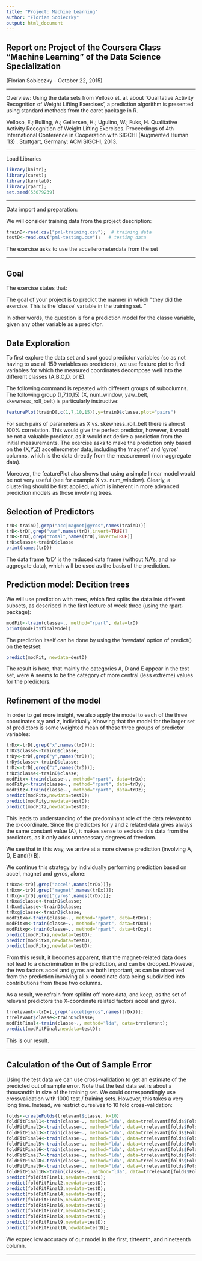 ```yaml
---
title: "Project: Machine Learning"
author: "Florian Sobieczky"
output: html_document
---
```



Report on: Project of the Coursera Class "Machine Learning" of the Data Science Specialization
----------------------------------------------------------------------------------------------

(Florian Sobieczky - October 22, 2015)

--------------------------------------

Overview: Using the data sets from Velloso et. al. about
`Qualitative Activity Recognition of Weight Lifting Exercises',
a prediction algorithm is presented using standard methods from
the caret package in R.


Velloso, E.; Bulling, A.; Gellersen, H.; Ugulino, W.; Fuks,
H. Qualitative Activity Recognition of Weight Lifting
Exercises. Proceedings of 4th International Conference in Cooperation
with SIGCHI (Augmented Human '13) . Stuttgart, Germany: ACM SIGCHI,
2013.

---------------------------------------------------------------

Load Libraries

```r
library(knitr);
library(caret);
library(kernlab);
library(rpart);
set.seed(53079239)
```

-------------------------------------------------------------------------

Data import and preparation:

We will consider training data from the project description:

```r
trainD<-read.csv("pml-training.csv");  # training data
testD<-read.csv("pml-testing.csv");   # testing data
```

The exercise asks to use the accellerometerdata from the set


-------------------------------------------------------------------------


Goal
----

The exercise states that:

The goal of your project is to predict the manner in which \"they did
the exercise.  This is the 'classe' variable in the training set. \"

In other words, the question is for a prediction model for the classe
variable, given any other variable as a predictor.

Data Exploration
----------------

To first explore the data set and spot good predictor variables (so as
not having to use all 159 variables as predictors), we use feature
plot to find variables for which the measured coordinates decompose
well into the different classes (A,B,C,D, or E).

The following command is repeated with different groups of subcolumns.
The following group (1,7,10,15) (X, num_window, yaw_belt,
skewness_roll_belt) is particularly instructive:

```r
featurePlot(trainD[,c(1,7,10,15)],y=trainD$classe,plot="pairs")
```

For such pairs of parameters as X vs. skewness_roll_belt there is
almost 100% correlation. This would give the perfect predictor,
however, it would be not a valuable predictor, as it would not derive
a prediction from the initial measurements. The exercise asks to make
the prediction only based on the (X,Y,Z) accellerometer data,
including the 'magnet' and 'gyros' columns, which is the data directly
from the measurement (non-aggregate data).

Moreover, the featurePlot also shows that using a simple linear 
model would be not very useful (see for example X vs. num_window).
Clearly, a clustering should be first applied, which is inherent in
more advanced prediction models as those involving trees.

Selection of Predictors
-----------------------


```r
trD<-trainD[,grep("acc|magnet|gyros",names(trainD))]
trD<-trD[,grep("var",names(trD),invert=TRUE)]
trD<-trD[,grep("total",names(trD),invert=TRUE)]
trD$classe<-trainD$classe
print(names(trD))
```

The data frame 'trD' is the reduced data frame (without NA's, and no
aggregate data), which will be used as the basis of the prediction.

Prediction model: Decition trees
--------------------------------

We will use prediction with trees, which first splits the data into
different subsets, as described in the first lecture of week three
(using the rpart-package):

```r
modFit<-train(classe~., method="rpart", data=trD)
print(modFit$finalModel)
```

The prediction itself can be done by using the 'newdata' option of predict()
on the testset:

```r
predict(modFit, newdata=destD)
```

The result is here, that mainly the categories A, D and E appear in
the test set, were A seems to be the category of more central (less
extreme) values for the predictors.


Refinement of the model
-----------------------

In order to get more insight, we also apply the model to each of the
three coordinates x,y and z, individually. Knowing that the model for
the larger set of predictors is some weighted mean of these three groups
of predictor variables:

```r
trDx<-trD[,grep("x",names(trD))];
trDx$classe<-trainD$classe;
trDy<-trD[,grep("y",names(trD))];
trDy$classe<-trainD$classe;
trDz<-trD[,grep("z",names(trD))];
trDz$classe<-trainD$classe;
modFitx<-train(classe~., method="rpart", data=trDx);
modFity<-train(classe~., method="rpart", data=trDy);
modFitz<-train(classe~., method="rpart", data=trDz);
predict(modFitx,newdata=testD);
predict(modFity,newdata=testD);
predict(modFitz,newdata=testD);
```

This leads to understanding of the predominant role of the
data relevant to the x-coordinate. Since the predictors for y and
z related data gives always the same constant value (A), it makes
sense to exclude this data from the predictors, as it only adds
unnecessary degrees of freedom.

We see that in this way, we arrive at a more diverse prediction
(involving A, D, E and(!) B).

We continue this strategy by individually performing prediction based on
accel, magnet and gyros, alone:

```r
trDxa<-trD[,grep("accel",names(trDx))];
trDxm<-trD[,grep("magnet",names(trDx))];
trDxg<-trD[,grep("gyros",names(trDx))];
trDxa$classe<-trainD$classe;
trDxm$classe<-trainD$classe;
trDxg$classe<-trainD$classe;
modFitxa<-train(classe~., method="rpart", data=trDxa);
modFitxm<-train(classe~., method="rpart", data=trDxm);
modFitxg<-train(classe~., method="rpart", data=trDxg);
predict(modFitxa,newdata=testD);
predict(modFitxm,newdata=testD);
predict(modFitxg,newdata=testD);
```

From this result, it becomes apparent, that the magnet-related
data does not lead to a discrimination in the prediction, and
can be dropped. However, the two factors accel and gyros are 
both important, as can be observed from the prediction involving
all x-coordinate data being subdivided into contributions from
these two columns. 

As a result, we refrain from splitint off more data, and keep, as
the set of relevant predictors the X-coordinate related factors
accel and gyros.

```r
trrelevant<-trDx[,grep("accel|gyros",names(trDx))];
trrelevant$classe<-trainD$classe;
modFitFinal<-train(classe~., method="lda", data=trrelevant);
predict(modFitFinal,newdata=testD);
```

This is our result.

---------------------------------------------------------------------

Calculation of the Out of Sample Error
-------------------------------------

Using the test data we can use cross-validation to get an 
estimate of the predicted out of sample error. Note that
the test data set is about a thousandth in size of the
training set. We could correspondingly use crossvalidation
with 1000 test / training sets. However, this takes a very long time.
Instead, we restrict ourselves to 10 fold cross-validation:


```r
folds<-createFolds(trelevant$classe, k=10)
foldFitFinal1<-train(classe~., method="lda", data=trrelevant[folds$Fold01,]);
foldFitFinal2<-train(classe~., method="lda", data=trrelevant[folds$Fold02,]);
foldFitFinal3<-train(classe~., method="lda", data=trrelevant[folds$Fold03,]);
foldFitFinal4<-train(classe~., method="lda", data=trrelevant[folds$Fold04,]);
foldFitFinal5<-train(classe~., method="lda", data=trrelevant[folds$Fold05,]);
foldFitFinal6<-train(classe~., method="lda", data=trrelevant[folds$Fold06,]);
foldFitFinal7<-train(classe~., method="lda", data=trrelevant[folds$Fold07,]);
foldFitFinal8<-train(classe~., method="lda", data=trrelevant[folds$Fold08,]);
foldFitFinal9<-train(classe~., method="lda", data=trrelevant[folds$Fold09,]);
foldFitFinal10<-train(classe~., method="lda", data=trrelevant[folds$Fold10,]);
predict(foldFitFinal1,newdata=testD);
predict(foldFitFinal2,newdata=testD);
predict(foldFitFinal3,newdata=testD);
predict(foldFitFinal4,newdata=testD);
predict(foldFitFinal5,newdata=testD);
predict(foldFitFinal6,newdata=testD);
predict(foldFitFinal7,newdata=testD);
predict(foldFitFinal8,newdata=testD);
predict(foldFitFinal9,newdata=testD);
predict(foldFitFinal10,newdata=testD);
```

We exprec low accuracy of our model in the first, tirteenth, and nineteenth
column. 

-----------------------------------------------------------------